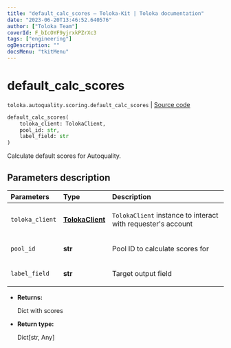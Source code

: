 ```yaml
---
title: "default_calc_scores — Toloka-Kit | Toloka documentation"
date: "2023-06-20T13:46:52.640576"
author: ["Toloka Team"]
coverId: F_bIcOYF9yjrxkPZrXc3
tags: ["engineering"]
ogDescription: ""
docsMenu: "tkitMenu"
---
```


# default_calc_scores

`toloka.autoquality.scoring.default_calc_scores` | [Source code](https://github.com/Toloka/toloka-kit/blob/v1.2.0/src/autoquality/scoring.py#L18)

```python
default_calc_scores(
    toloka_client: TolokaClient,
    pool_id: str,
    label_field: str
)
```

Calculate default scores for Autoquality.

## Parameters description

| Parameters | Type | Description |
| :----------| :----| :-----------|
`toloka_client`|**[TolokaClient](/docs/toloka-kit/reference/toloka.client.TolokaClient)**|<p>`TolokaClient` instance to interact with requester's account</p>
`pool_id`|**str**|<p>Pool ID to calculate scores for</p>
`label_field`|**str**|<p>Target output field</p>

* **Returns:**

  Dict with scores

* **Return type:**

  Dict\[str, Any\]